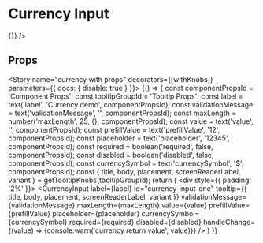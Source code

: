 

<Meta title="Components/Input/Currency" component={CurrencyInput} />

# Currency Input

<Preview>
  <Story name="currency">
    <div style={{ padding: '2%' }}>
      <CurrencyInput
        label="Currency input"
        id="currency-input-one"
        tooltip={{title: 'currency demo'}}
        placeholder="12345"
        currencySymbol="$"
        required={false}
        disabled={false}
        invalid={false}
        handleChange={() => {}}
      />
    </div>
  </Story>
</Preview>

## Props

<Props of={CurrencyInput} />

<Story name="currency with props" decorators={[withKnobs]} parameters={{ docs: { disable: true } }}>
  {() => {
    const componentPropsId = 'Component Props';
    const tooltipGroupId = 'Tooltip Props';
    const label = text('label', 'Currency demo', componentPropsId);
    const validationMessage = text('validationMessage', '', componentPropsId);
    const maxLength = number('maxLength', 25, {}, componentPropsId);
    const value = text('value', '', componentPropsId);
    const prefillValue = text('prefillValue', '12', componentPropsId);
    const placeholder = text('placeholder', '12345', componentPropsId);
    const required = boolean('required', false, componentPropsId);
    const disabled = boolean('disabled', false, componentPropsId);
    const currencySymbol = text('currencySymbol', '$', componentPropsId);
    const { title, body, placement, screenReaderLabel, variant } = getTooltipKnobs(tooltipGroupId);
    return (
      <div style={{ padding: '2%' }}>
        <CurrencyInput
          label={label}
          id="currency-input-one"
          tooltip={{
            title,
            body,
            placement,
            screenReaderLabel,
            variant
          }}
          validationMessage={validationMessage}
          maxLength={maxLength}
          value={value}
          prefillValue={prefillValue}
          placeholder={placeholder}
          currencySymbol={currencySymbol}
          required={required}
          disabled={disabled}
          handleChange={(value) => {console.warn('currency return value', value)}}
        />
      </div>
    )
  }}
</Story>
